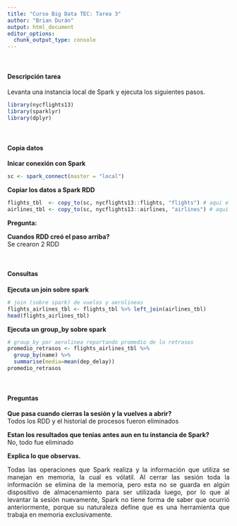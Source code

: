 ```yaml
---
title: "Curso Big Data TEC: Tarea 3"
author: "Brian Durán"
output: html_document
editor_options: 
  chunk_output_type: console
---
```


<br>

#### Descripción tarea
Levanta una instancia local de Spark y ejecuta los siguientes pasos.

```r
library(nycflights13)
library(sparklyr)
library(dplyr)
```

<br>

#### Copia datos

<b>Inicar conexión con Spark</b>

```r
sc <- spark_connect(master = "local")
```

<b>Copiar los datos a Spark RDD</b>

```r
flights_tbl  <- copy_to(sc, nycflights13::flights, "flights") # aqui el codigo para copiar nycflights13::flights a Spark
airlines_tbl <- copy_to(sc, nycflights13::airlines, "airlines") # aqui el codigo para copiar nycflights13::airlines a Spark
```

<b>Pregunta:</b>

<b> Cuandos RDD creó el paso arriba? </b> <br>
Se crearon 2 RDD

<br>

#### Consultas
 
<b>Ejecuta un join sobre spark</b>

```r
# join (sobre spark) de vuelos y aerolineas
flights_airlines_tbl <- flights_tbl %>% left_join(airlines_tbl)
head(flights_airlines_tbl)
```

<b>Ejecuta un group_by sobre spark</b>

```r
# group_by por aerolinea reportando promedio de lo retrasos
promedio_retrasos <- flights_airlines_tbl %>%
  group_by(name) %>%
  summarise(media=mean(dep_delay))
promedio_retrasos
```

<br>

#### Preguntas


<b>Que pasa cuando cierras la sesión y la vuelves a abrir?</b><br>
Todos los RDD y el historial de procesos fueron eliminados

<b>Estan los resultados que tenias antes aun en tu instancia de Spark?</b><br>
No, todo fue eliminado

<b>Explica lo que observas.</b><br>

<p align="justify"> 
Todas las operaciones que Spark realiza y la información que utiliza se manejan en memoria, la cual es vólatil. Al cerrar las sesión toda la información se elimina de la memoria, pero esta no se guarda en algún dispositivo de almacenamiento para ser utilizada luego, por lo que al levantar la sesión nuevamente, Spark no tiene forma de saber que ocurrió anteriormente, porque su naturaleza define que es una herramienta que trabaja en memoria exclusivamente.
</p>


